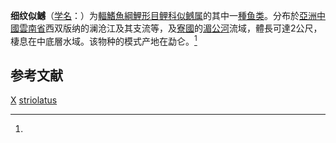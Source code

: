 {{Speciesbox
| taxon = Luciocyprinus striolatus
| status = NE
| status_system = IUCN3.1
| binomial_authority = Cui et Chu, 1986<ref name='id5958'>{{cite web| url =http://www.bioinfo.cn/db05/BjdwSpecies.php?action=view&id=5958| title =细纹似鳡| work =中国动物物种编目数据库| publisher =中国科学院微生物研究所| author =中国科学院动物研究所| accessdate =2009-04-11| deadurl =yes| archiveurl =https://web.archive.org/web/20160305030228/http://www.bioinfo.cn/db05/BjdwSpecies.php?action=view&id=5958| archivedate =2016-03-05}}</ref>
| synonyms = 
}}

'''细纹似鳡'''（[[学名|学名]]：{{lang|la|''Luciocyprinus striolatus''}}）为[[輻鰭魚綱|輻鰭魚綱]][[鯉形目|鯉形目]][[鲤科|鲤科]][[似鳡属|似鳡属]]的其中一[[種|種]][[鱼类|鱼类]]。分布於[[亞洲|亞洲]][[中國|中國]][[雲南省|雲南省]]西双版纳的澜沧江及其支流等，及[[寮國|寮國]]的[[湄公河|湄公河]]流域，體長可達2公尺，棲息在中底層水域。该物种的模式产地在勐仑。<ref name='id5958'/>

==参考文献==
{{reflist}}
{{FishBase_species|genus=Luciocyprinus|species=striolatus|year=2012|month=1}}

{{鯉形目小作品}}
{{taxonbar}}
[[Category:_1986年描述的鱼类|X]]
[[Category:擬鱤屬|striolatus]]